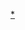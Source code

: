 {{Navbox
|name = 英國外交
|title = {{Flagicon|GBR}} [[英国外交]]
|titlestyle = background:lightsteelblue;
|bodyclass = hlist
|image = [[File:Royal Coat of Arms of the United Kingdom.svg|100px]]
|abovestyle = background:lightsteelblue;
|above= * [[英国政府]]
* [[英國外交及聯邦事務部]]
* [[英國駐外機構列表|駐外機構]]
* {{Link-en|外國駐英國機構列表|List of diplomatic missions in the United Kingdom|外國駐英機構}}
|groupstyle = background:lightsteelblue;
|group1 = [[欧洲]]
|list1 = * {{Link-en|阿尔巴尼亚－英国关系|Albania–United Kingdom relations|阿尔巴尼亚}}
* [[奧地利－英國關係|奧地利]]
* {{Link-en|比利時－英國關係|Belgium–United Kingdom relations|比利時}}
* {{Link-en|保英關係|Bulgaria–United Kingdom relations|保加利亞}}
* {{Link-en|克羅地亞－英國關係|Croatia–United Kingdom relations|克羅地亞}}
* {{Link-en|捷克－英國關係|Czech Republic–United Kingdom relations|捷克}}
* {{Link-en|丹麥－英國關係|Denmark–United Kingdom relations|丹麥}}
* {{Link-en|愛沙尼亞－英國關係|Estonia–United Kingdom relations|愛沙尼亞}}
* [[英法關係|法國]]
* [[英德關係|德國]]
* {{Link-en|希英關係|Greece–United Kingdom relations|希臘}}
* {{Link-en|聖座－英國關係|Holy See–United Kingdom relations|聖座}}
* {{Link-en|冰島－英國關係|Iceland–United Kingdom relations|冰島}}
* [[愛爾蘭－英國關係|爱尔兰]]
* {{Link-en|意大利－英國關係|Italy–United Kingdom relations|意大利}}
* [[立陶宛－英國關係|立陶宛]]
* {{Link-en|科索沃－英國關係|Kosovo–United Kingdom relations|科索沃}}
* {{Link-en|馬爾他－英國關係|Malta–United Kingdom relations|馬爾他}}
* {{Link-en|黑山－英國關係|Montenegro–United Kingdom relations|黑山}}
* {{Link-en|荷蘭－英國關係|Netherlands–United Kingdom relations|荷蘭}}
* {{Link-en|挪威－英國關係|Norway–United Kingdom relations|挪威}}
* {{Link-en|波兰－英国关系|Poland–United Kingdom relations|波兰}}
* [[英葡關係|葡萄牙]]
** [[英葡联盟|联盟]]
* {{Link-en|羅馬尼亞－英國關係|Romania–United Kingdom relations|羅馬尼亞}}
* [[俄英關係|俄羅斯]]
* {{Link-en|聖馬力諾－英國關係|San Marino–United Kingdom relations|聖馬力諾}}
* [[塞爾維亞－英國關係|塞爾維亞]]
* {{Link-en|西班牙－英國關係|Spain–United Kingdom relations|西班牙}}
* {{Link-en|瑞士－英國關係|Switzerland–United Kingdom relations|瑞士}}
* {{Link-en|土耳其－英國關係|Turkey–United Kingdom relations|土耳其}}
* [[烏克蘭－英國關係|烏克蘭]]
|group2 = [[亚洲]]
|list2 = * {{Link-en|阿富汗－英国关系|Afghanistan–United Kingdom relations|阿富汗}} 
* {{Link-en|亞美尼亞－英國關係|Armenia–United Kingdom relations|亞美尼亞}} 
* [[英國－阿塞拜疆關係|阿塞拜疆]] 
* {{Link-en|巴林－英國關係|Bahrain–United Kingdom relations|巴林}} 
* [[汶萊－英國關係|汶萊]]
* [[柬英關係|柬埔寨]]
* [[中英關係|中華人民共和國]]
** [[香港與英國關係|香港]]
* {{Link-en|塞浦路斯－英國關係|Cyprus–United Kingdom relations|塞浦路斯}} 
* [[英國－印度關係|印度]] 
* {{Link-en|印度尼西亞－英國關係|Indonesia–United Kingdom relations|印度尼西亞}} 
* [[伊朗－英國關係|伊朗]] 
* {{Link-en|伊拉克－英國關係|Iraq–United Kingdom relations|伊拉克}} 
* [[以色列-英國關係|以色列]] 
* [[英日關係|日本]] 
* {{Link-en|哈薩克斯坦－英國關係|Kazakhstan–United Kingdom relations|哈薩克斯坦}} 
* {{Link-en|吉爾吉斯斯坦－英國關係|Kyrgyzstan–United Kingdom relations|吉爾吉斯斯坦}} 
* [[马来西亚－英国关系|马来西亚]] 
* [[蒙英關係|蒙古]] 
* [[阿曼－英國關係|阿曼]] 
* {{Link-en|巴基斯坦－英國關係|Pakistan–United Kingdom relations|巴基斯坦}} 
* {{Link-en|菲律賓－英國關係|Philippines–United Kingdom relations|菲律賓}} 
* {{Link-en|沙特阿拉伯－英國關係|Saudi Arabia–United Kingdom relations|沙特阿拉伯}} 
* [[新加坡－英國關係|新加坡]] 
* [[韓英關係|韓國]] 
* {{Link-en|斯里蘭卡－英國關係|Sri Lanka–United Kingdom relations|斯里蘭卡}} 
* [[中華民國與英國關係|中華民國]]
** [[臺灣與英國關係史|臺灣]]
* [[泰英關係|泰國]] 
* {{Link-en|阿联酋－英国关系|United Arab Emirates–United Kingdom relations|阿联酋}}

|group3 = [[非洲]]
|list3 = * {{Link-en|英国－埃及关系|Egypt–United Kingdom relations|埃及}}
* {{Link-en|英國－肯雅關係|Kenya–United Kingdom relations|肯雅}}
* {{Link-en|英國－利比亞關係|Libya–United Kingdom relations|利比亞}}
* {{Link-en|英國－摩洛哥關係|Morocco–United Kingdom relations|摩洛哥}}
* {{Link-en|英國－納米比亞關係|Namibia–United Kingdom relations|納米比亞}}
* {{Link-en|英索關係|Somalia–United Kingdom relations|索馬里}}
* {{Link-en|英國－南非關係|South Africa–United Kingdom relations|南非}}
* {{Link-en|英國－蘇丹關係|Sudan–United Kingdom relations|蘇丹}}
* [[英國－尚比亞關係|尚比亞]]
|group4 = [[北美洲]]
|list4 = * {{Link-en|英国－巴巴多斯关系|Barbados–United Kingdom relations|巴巴多斯}}
* [[貝里斯－英國關係|貝里斯]]
* {{Link-en|英國－加拿大關係|Canada–United Kingdom relations|加拿大}}
* {{Link-en|英國－格林納達關係|Greneda–United Kingdom relations|格林納達}}
* {{Link-en|英墨關係|Mexico–United Kingdom relations|墨西哥}}
* {{Link-en|英國－聖基茨和尼維斯關係|Saint Kitts and Nevis–United Kingdom relations|聖基茨和尼維斯}}
* {{Link-en|英國－聖文森特和格林納丁斯關係|Saint Vincent and the Grenedines–United Kingdom relations|聖文森特和格林納丁斯}}
* {{Link-en|英國－特立尼達和多巴哥關係|Trinidad and Tobago–United Kingdom relations|特立尼達和多巴哥}}
* [[英美关系|美国]]
** [[開曼群島－美國關係|開曼群島]]
|group5 = [[南美洲]]
|list5 = * {{Link-en|英国－阿根廷关系|Argentina–United Kingdom relations|阿根廷}}
* {{Link-en|英国－巴西关系|Brazil–United Kingdom relations|巴西}}
* {{Link-en|英智關係|Chile–United Kingdom relations|智利}}
* {{Link-en|英國－烏拉圭關係|United Kingdom–Uruguay relations|烏拉圭}}
* {{Link-en|英委關係|United Kingdom–Venezuela relations|委內瑞拉}} 
|group6 = [[大洋洲]]
|list6 = * [[澳大利亞－英國關係|澳大利亚]]
* {{Link-en|英國－瑙魯關係|Nauru–United Kingdom relations|瑙魯}}
* [[英國－新西蘭關係|新西兰]]
* {{Link-en|英國－巴布亞新幾內亞關係|Papua New Guinea–United Kingdom relations|巴布亞新幾內亞}}
|group7 = 多邊關係
|list7  = {{Link-en|英國與聯合國的關係|United Kingdom and the United Nations|英國與聯合國}}
* [[大英國協|英聯邦]]
* [[英歐關係|欧洲联盟]]

|group8 =外交
|list8  = * {{Link-en|英國外交史|History of the foreign relations of the United Kingdom|外交史}}
* [[英國駐外機構列表|英國駐外]]／[[駐英國外交機構列表|駐英國機構]]
}}
<noinclude>
[[Category:英國外交導航模板|*]]
</noinclude>